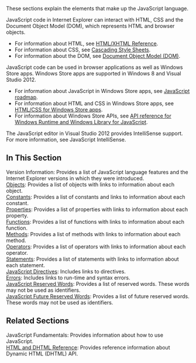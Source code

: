 These sections explain the elements that make up the JavaScript language.

JavaScript code in Internet Explorer can interact with HTML, CSS and the Document Object Model (DOM), which represents HTML and browser objects.

* For information about HTML, see [http://go.microsoft.com/fwlink/p/?LinkId=251007 HTML/XHTML Reference].
* For information about CSS, see [http://go.microsoft.com/fwlink/p/?LinkId=251008 Cascading Style Sheets].
* For information about the DOM, see [http://go.microsoft.com/fwlink/p/?LinkId=251009 Document Object Model (DOM)].
JavaScript code can be used in browser applications as well as Windows Store apps. Windows Store apps are supported in Windows 8 and Visual Studio 2012.

* For information about JavaScript in Windows Store apps, see [http://go.microsoft.com/fwlink/p/?LinkId=250937 JavaScript roadmap].
* For information about HTML and CSS in Windows Store apps, see [http://go.microsoft.com/fwlink/p/?LinkId=250939 HTML/CSS for Windows Store apps].
* For information about Windows Store APIs, see [http://go.microsoft.com/fwlink/p/?LinkID=250938 API reference for Windows Runtime and Windows Library for JavaScript].
The JavaScript editor in Visual Studio 2012 provides IntelliSense support. For more information, see JavaScript IntelliSense.


==In This Section==
; Version Information: Provides a list of JavaScript language features and the Internet Explorer versions in which they were introduced.
; [[javascript/Objects|Objects]]: Provides a list of objects with links to information about each object.
; [[javascript/Constants|Constants]]: Provides a list of constants and links to information about each constant.
; [[javascript/Properties|Properties]]: Provides a list of properties with links to information about each property.
; [[javascript/Functions|Functions]]: Provides a list of functions with links to information about each function.
; [[javascript/Methods|Methods]]: Provides a list of methods with links to information about each method.
; [[javascript/Operators|Operators]]: Provides a list of operators with links to information about each operator.
; [[javascript/Statements|Statements]]: Provides a list of statements with links to information about each statement.
; [[javascript/JavaScript Directives|JavaScript Directives]]: Includes links to directives.
; [[javascript/Errors|Errors]]: Includes links to run-time and syntax errors.
; [[javascript/Reserved Words|JavaScript Reserved Words]]: Provides a list of reserved words. These words may not be used as identifiers.
; [[javascript/Future Reserved Words|JavaScript Future Reserved Words]]: Provides a list of future reserved words. These words may not be used as identifiers.

==Related Sections==
; JavaScript Fundamentals: Provides information about how to use JavaScript.
; [http://go.microsoft.com/fwlink/?LinkId=148095 HTML and DHTML Reference]: Provides reference information about Dynamic HTML (DHTML) API.
